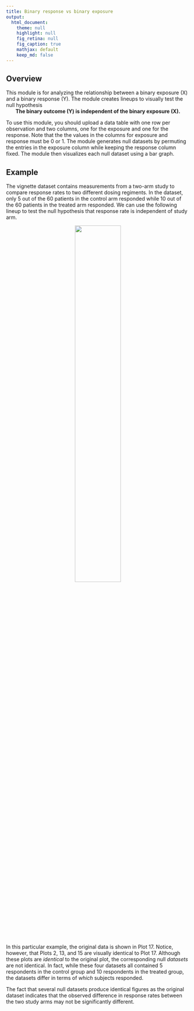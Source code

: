 ```yaml
---
title: Binary response vs binary exposure
output:
  html_document:
    theme: null
    highlight: null
    fig_retina: null
    fig_caption: true
    mathjax: default 
    keep_md: false
---
```



## Overview {#shinytab1}
This module is for analyzing the relationship between a binary exposure (X) and a binary response (Y).
The module creates lineups to visually test the null hypothesis
<center>
**The binary outcome (Y) is independent of the binary exposure (X).**
</center>

To use this module, you should upload a data table with one row per observation and two columns, one for the exposure and one for the response.
Note that the the values in the columns for exposure and response must be 0 or 1.
The module generates null datasets by permuting the entries in the exposure column while keeping the response column fixed.
The module then visualizes each null dataset using a bar graph.

## Example {#shinytab2}
The vignette dataset contains measurements from a two-arm study to compare response rates to two different dosing regiments.
In the dataset, only 5 out of the 60 patients in the control arm responded while 10 out of the 60 patients in the treated arm responded.
We can use the following lineup to test the null hypothesis that response rate is independent of study arm.

<center>
![](app_binary_example.png){width=50%}
</center>

In this particular example, the original data is shown in Plot 17. 
Notice, however, that Plots 2, 13, and 15 are visually identical to Plot 17.
Although these plots are *identical* to the original plot, the corresponding null *datasets* are not identical.
In fact, while these four datasets all contained 5 respondents in the control group and 10 respondents in the treated group, the datasets differ in terms of *which* subjects responded.

The fact that several null datasets produce identical figures as the original dataset indicates that the observed difference in response rates between the two study arms may not be significantly different.

